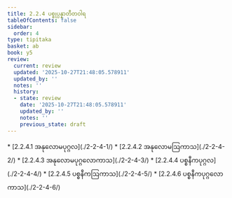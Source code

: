 ```yaml
---
title: 2.2.4 ပစ္စုပ္ပန္နာတီတဝါရ
tableOfContents: false
sidebar:
  order: 4
type: tipitaka
basket: ab
book: y5
review:
  current: review
  updated: '2025-10-27T21:48:05.578911'
  updated_by: ''
  notes: ''
  history:
  - state: review
    date: '2025-10-27T21:48:05.578911'
    updated_by: ''
    notes: ''
    previous_state: draft
---
```



<ReviewStatus review={frontmatter.review} showDetails={true} />

<HypothesisAnnotation frontmatter={frontmatter} />

<DynamicBreadcrumb />



<TableOfContents book="y5" section="2.2.4">
* [2.2.4.1 အနုလောမပုဂ္ဂလ](./2-2-4-1/)
* [2.2.4.2 အနုလောမဩကာသ](./2-2-4-2/)
* [2.2.4.3 အနုလောမပုဂ္ဂလောကာသ](./2-2-4-3/)
* [2.2.4.4 ပစ္စနီကပုဂ္ဂလ](./2-2-4-4/)
* [2.2.4.5 ပစ္စနီကဩကာသ](./2-2-4-5/)
* [2.2.4.6 ပစ္စနီကပုဂ္ဂလောကာသ](./2-2-4-6/)
</TableOfContents>